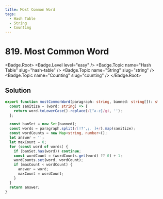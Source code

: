 ```yaml
---
title: Most Common Word
tags:
  - Hash Table
  - String
  - Counting
---
```


# 819. Most Common Word

<Badge.Root>
  <Badge.Level level="easy" />
  <Badge.Topic name="Hash Table" slug="hash-table" />
  <Badge.Topic name="String" slug="string" />
  <Badge.Topic name="Counting" slug="counting" />
</Badge.Root>

## Solution

```typescript filename="solution.ts" copy
export function mostCommonWord(paragraph: string, banned: string[]): string {
  const sanitize = (word: string) => {
    return word.toLowerCase().replace(/[^a-z]/gi, '');
  };

  const banSet = new Set(banned);
  const words = paragraph.split(/[!?',;. ]+/).map(sanitize);
  const wordCounts = new Map<string, number>();
  let answer = '';
  let maxCount = 0;
  for (const word of words) {
    if (banSet.has(word)) continue;
    const wordCount = (wordCounts.get(word) ?? 0) + 1;
    wordCounts.set(word, wordCount);
    if (maxCount < wordCount) {
      answer = word;
      maxCount = wordCount;
    }
  }
  return answer;
}
```

<ProblemLink
  codingSite="leetcode"
  href="https://leetcode.com/problems/most-common-word"
  title="Most Common Word"
/>
